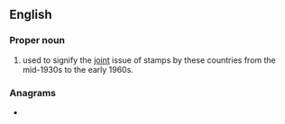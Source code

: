 {{also|kut|kút|kut-}}
==English==
{{wikipedia}}

===Proper noun===
{{en-proper noun}}

# {{lb|en|philately}} {{initialism of|en|[[Kenya]], [[Uganda]], [[Tanganyika]]|dot=,}} used to signify the [[joint]] issue of stamps by these countries from the mid-1930s to the early 1960s.

===Anagrams===
* {{anagrams|en|a=ktu|tuk}}